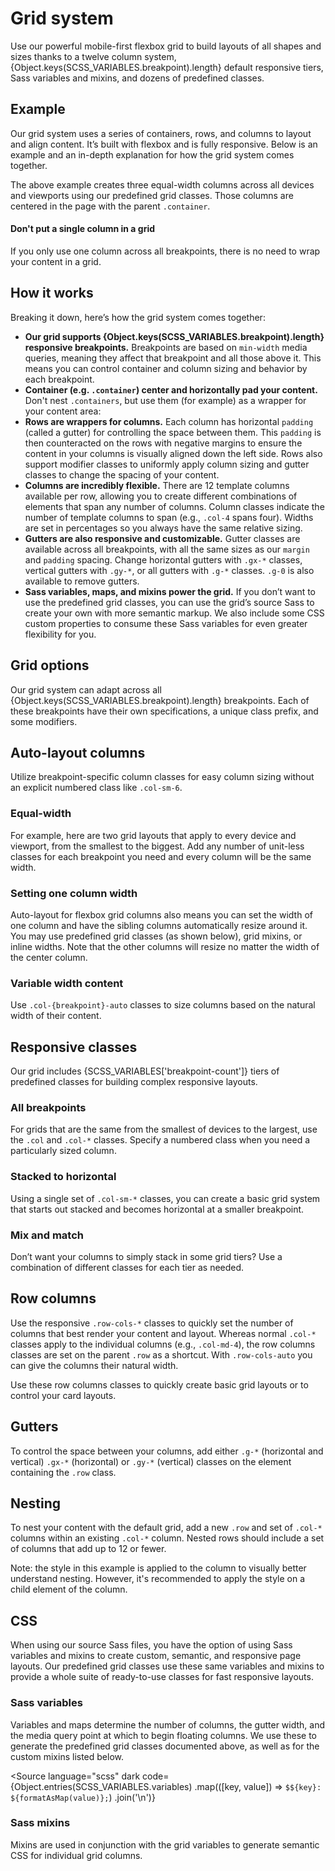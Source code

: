 
<Meta of={GridStories} />

# Grid system

<div className="lead">
  Use our powerful mobile-first flexbox grid to build layouts of all shapes and sizes thanks to a
  twelve column system, {Object.keys(SCSS_VARIABLES.breakpoint).length} default responsive tiers,
  Sass variables and mixins, and dozens of predefined classes.
</div>

## Example

Our grid system uses a series of containers, rows, and columns to layout and align content. It’s built with flexbox and is fully responsive. Below is an example and an in-depth explanation for how the grid system comes together.

<Canvas sourceState="shown" of={GridStories.Basis} />

The above example creates three equal-width columns across all devices and viewports using our predefined grid classes. Those columns are centered in the page with the parent `.container`.

<div className="alert alert-warning">
  <h4 className="alert-heading">Don't put a single column in a grid</h4>
  <p>If you only use one column across all breakpoints, there is no need to wrap your content in a grid.</p>
</div>

<Canvas of={GridStories.SingleColumnOnly} />

## How it works

Breaking it down, here’s how the grid system comes together:

- **Our grid supports {Object.keys(SCSS_VARIABLES.breakpoint).length} responsive breakpoints.** Breakpoints are based on `min-width` media queries, meaning they affect that breakpoint and all those above it. This means you can control container and column sizing and behavior by each breakpoint.
- **Container (e.g. `.container`) center and horizontally pad your content.**<br/>
  Don't nest `.containers`, but use them (for example) as a wrapper for your content area:
  <Source language="html" dark code={SampleContainer}></Source>
- **Rows are wrappers for columns.** Each column has horizontal `padding` (called a gutter) for controlling the space between them. This `padding` is then counteracted on the rows with negative margins to ensure the content in your columns is visually aligned down the left side. Rows also support modifier classes to uniformly apply column sizing and gutter classes to change the spacing of your content.
- **Columns are incredibly flexible.** There are 12 template columns available per row, allowing you to create different combinations of elements that span any number of columns. Column classes indicate the number of template columns to span (e.g., `.col-4` spans four). Widths are set in percentages so you always have the same relative sizing.
- **Gutters are also responsive and customizable.** Gutter classes are available across all breakpoints, with all the same sizes as our `margin` and `padding` spacing. Change horizontal gutters with `.gx-*` classes, vertical gutters with `.gy-*`, or all gutters with `.g-*` classes. `.g-0` is also available to remove gutters.
- **Sass variables, maps, and mixins power the grid.** If you don’t want to use the predefined grid classes, you can use the grid’s source Sass to create your own with more semantic markup. We also include some CSS custom properties to consume these Sass variables for even greater flexibility for you.

## Grid options

Our grid system can adapt across all {Object.keys(SCSS_VARIABLES.breakpoint).length} breakpoints.
Each of these breakpoints have their own specifications, a unique class prefix, and some modifiers.

<GridTable />

## Auto-layout columns

Utilize breakpoint-specific column classes for easy column sizing without an explicit numbered class like `.col-sm-6`.

### Equal-width

For example, here are two grid layouts that apply to every device and viewport, from the smallest to the biggest. Add any number of unit-less classes for each breakpoint you need and every column will be the same width.

<Canvas of={GridStories.EqualWidth} />

### Setting one column width

Auto-layout for flexbox grid columns also means you can set the width of one column and have the sibling columns automatically resize around it. You may use predefined grid classes (as shown below), grid mixins, or inline widths. Note that the other columns will resize no matter the width of the center column.

<Canvas of={GridStories.SettingOneColumnWidth} />

### Variable width content

Use `.col-{breakpoint}-auto` classes to size columns based on the natural width of their content.

<Canvas of={GridStories.VariableWidthContent} />

## Responsive classes

Our grid includes {SCSS_VARIABLES['breakpoint-count']} tiers of predefined classes for building complex responsive layouts.

### All breakpoints

For grids that are the same from the smallest of devices to the largest, use the `.col` and `.col-*` classes. Specify a numbered class when you need a particularly sized column.

<Canvas of={GridStories.AllBreakpoints} />

### Stacked to horizontal

Using a single set of `.col-sm-*` classes, you can create a basic grid system that starts out stacked and becomes horizontal at a smaller breakpoint.

<Canvas of={GridStories.StackedToHorizontal} />

### Mix and match

Don’t want your columns to simply stack in some grid tiers? Use a combination of different classes for each tier as needed.

<Canvas of={GridStories.MixAndMatch} />

## Row columns

Use the responsive `.row-cols-*` classes to quickly set the number of columns that best render your content and layout. Whereas normal `.col-*` classes apply to the individual columns (e.g., `.col-md-4`), the row columns classes are set on the parent `.row` as a shortcut. With `.row-cols-auto` you can give the columns their natural width.

Use these row columns classes to quickly create basic grid layouts or to control your card layouts.

<Canvas of={GridStories.RowColumns} />

## Gutters

To control the space between your columns, add either `.g-*` (horizontal and vertical) `.gx-*` (horizontal) or `.gy-*` (vertical) classes on the element containing the `.row` class.

<Canvas of={GridStories.Gutters} />

## Nesting

To nest your content with the default grid, add a new `.row` and set of `.col-*` columns within an existing `.col-*` column. Nested rows should include a set of columns that add up to 12 or fewer.

Note: the style in this example is applied to the column to visually better understand nesting. However, it's recommended to apply the style on a child element of the column.

<Canvas of={GridStories.Nested} />

## CSS

When using our source Sass files, you have the option of using Sass variables and mixins to create custom, semantic, and responsive page layouts. Our predefined grid classes use these same variables and mixins to provide a whole suite of ready-to-use classes for fast responsive layouts.

### Sass variables

Variables and maps determine the number of columns, the gutter width, and the media query point at which to begin floating columns. We use these to generate the predefined grid classes documented above, as well as for the custom mixins listed below.

<Source
  language="scss"
  dark
  code={Object.entries(SCSS_VARIABLES.variables)
    .map(([key, value]) => `$${key}: ${formatAsMap(value)};`)
    .join('\n')}
></Source>

### Sass mixins

Mixins are used in conjunction with the grid variables to generate semantic CSS for individual grid columns.

<Source language="scss" dark code={SampleScssMixins}></Source>
